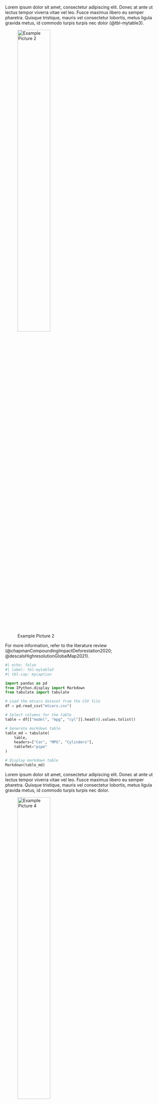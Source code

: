 
Lorem ipsum dolor sit amet, consectetur adipiscing elit. Donec at ante ut lectus tempor viverra vitae vel leo. Fusce maximus libero eu semper pharetra. Quisque tristique, mauris vel consectetur lobortis, metus ligula gravida metus, id commodo turpis turpis nec dolor (@tbl-mytable3).

![Example Picture 2](placeholder.jpg){ width=50% align="center" }

For more information, refer to the literature review (@chapmanCompoundingImpactDeforestation2020; @descalsHighresolutionGlobalMap2021).



```python
#| echo: false
#| label: tbl-mytable3
#| tbl-cap: mycaption

import pandas as pd
from IPython.display import Markdown
from tabulate import tabulate

# Load the mtcars dataset from the CSV file
df = pd.read_csv("mtcars.csv")

# Select columns for the table
table = df[["model", "mpg", "cyl"]].head(4).values.tolist()

# Generate markdown table
table_md = tabulate(
    table,
    headers=["Car", "MPG", "Cylinders"],
    tablefmt="pipe"
)

# Display markdown table
Markdown(table_md)

```

Lorem ipsum dolor sit amet, consectetur adipiscing elit. Donec at ante ut lectus tempor viverra vitae vel leo. Fusce maximus libero eu semper pharetra. Quisque tristique, mauris vel consectetur lobortis, metus ligula gravida metus, id commodo turpis turpis nec dolor.

![Example Picture 4](placeholder.jpg){ width=50% fig-align="left" }

Lorem ipsum dolor sit amet, consectetur adipiscing elit. Curabitur nec ipsum sit amet arcu blandit vulputate at sed felis. Nam auctor tortor in risus aliquet, id interdum elit vestibulum. Nulla aliquam faucibus purus, non laoreet mi sollicitudin id. Aliquam volutpat, ex eu pharetra gravida, lacus nisl dictum ipsum, ac aliquam metus urna id leo. In tristique risus ac finibus fringilla. Nullam vulputate enim id consequat faucibus. Duis pellentesque metus ac fermentum auctor. Nam semper tincidunt purus, nec volutpat mauris feugiat ut. Phasellus consectetur, leo vitae facilisis dignissim, purus justo volutpat felis, vel efficitur est orci sed mi.

Phasellus a nisi lacus. Nullam congue ultrices ex, sed lacinia massa mattis sit amet. Nam fermentum, turpis ut congue viverra, nisl nunc ultricies mauris, nec consequat turpis metus eget ligula. Aliquam erat volutpat. Vivamus tempus nisl in est ultrices varius. Nunc nec purus dolor. Sed a ullamcorper ex. Pellentesque habitant morbi tristique senectus et netus et malesuada fames ac turpis egestas.

Lorem ipsum dolor sit amet, consectetur adipiscing elit. Curabitur nec ipsum sit amet arcu blandit vulputate at sed felis. Nam auctor tortor in risus aliquet, id interdum elit vestibulum. Nulla aliquam faucibus purus, non laoreet mi sollicitudin id. Aliquam volutpat, ex eu pharetra gravida, lacus nisl dictum ipsum, ac aliquam metus urna id leo. In tristique risus ac finibus fringilla. Nullam vulputate enim id consequat faucibus. Duis pellentesque metus ac fermentum auctor. Nam semper tincidunt purus, nec volutpat mauris feugiat ut. Phasellus consectetur, leo vitae facilisis dignissim, purus justo volutpat felis, vel efficitur est orci sed mi.

Phasellus a nisi lacus. Nullam congue ultrices ex, sed lacinia massa mattis sit amet. Nam fermentum, turpis ut congue viverra, nisl nunc ultricies mauris, nec consequat turpis metus eget ligula. Aliquam erat volutpat. Vivamus tempus nisl in est ultrices varius. Nunc nec purus dolor. Sed a ullamcorper ex. Pellentesque habitant morbi tristique senectus et netus et malesuada fames ac turpis egestas.




